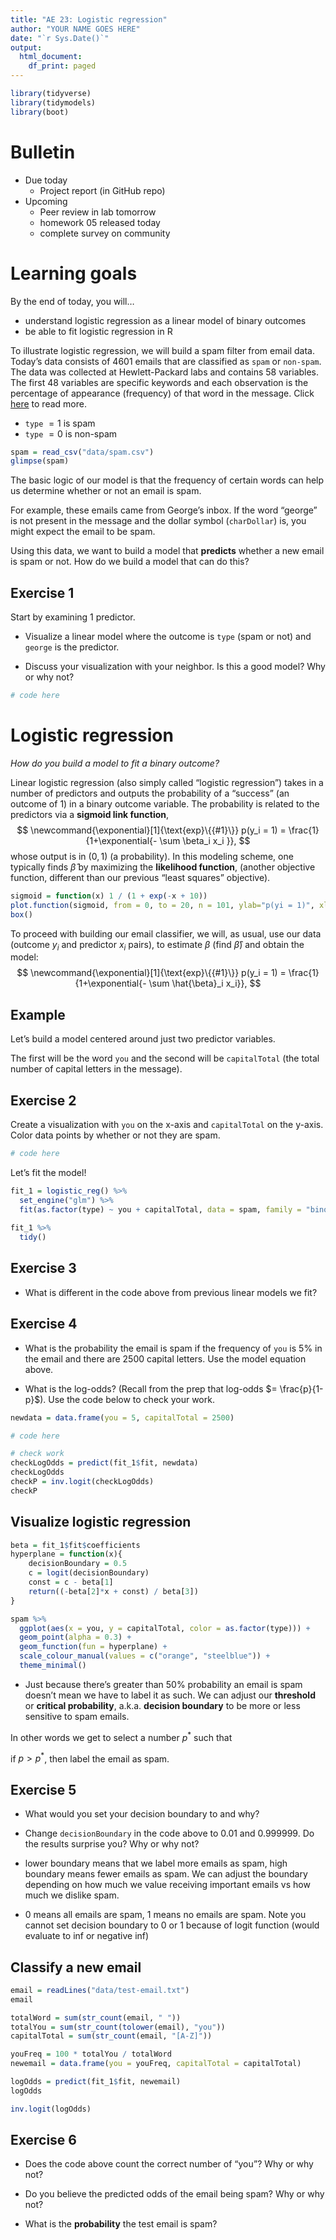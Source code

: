 ```yaml
---
title: "AE 23: Logistic regression"
author: "YOUR NAME GOES HERE"
date: "`r Sys.Date()`"
output:
  html_document:
    df_print: paged
---
```



```r
library(tidyverse)
library(tidymodels)
library(boot)
```

# Bulletin

- Due today
  - Project report (in GitHub repo)
- Upcoming
  - Peer review in lab tomorrow
  - homework 05 released today
  - complete survey on community
  
# Learning goals

By the end of today, you will...

- understand logistic regression as a linear model of binary outcomes
- be able to fit logistic regression in R

To illustrate logistic regression, we will build a spam filter from email data. Today's data consists of 4601 emails that are classified as `spam` or `non-spam`. The data was collected at Hewlett-Packard labs and contains 58 variables. The first 48 variables are specific keywords and each observation is the percentage of appearance (frequency) of that word in the message. Click [here](https://rdrr.io/cran/kernlab/man/spam.html) to read more.

- `type` $= 1$ is spam
- `type` $= 0$ is non-spam

```r
spam = read_csv("data/spam.csv")
glimpse(spam)
```

The basic logic of our model is that the frequency of certain words can help us determine whether or not an email is spam.

For example, these emails came from George's inbox. If the word "george" is not present in the message and the dollar symbol (`charDollar`) is, you might expect the email to be spam.

Using this data, we want to build a model that **predicts** whether a new email is spam or not. How do we build a model that can do this?

## Exercise 1 

Start by examining 1 predictor.

- Visualize a linear model where the outcome is `type` (spam or not) and `george` is the predictor.

- Discuss your visualization with your neighbor. Is this a good model? Why or why not?

```r
# code here
```


# Logistic regression

*How do you build a model to fit a binary outcome?*

Linear logistic regression (also simply called "logistic regression") takes in a number of predictors and outputs the probability of a "success" (an outcome of 1) in a binary outcome variable. The probability is related to the predictors via a **sigmoid link function**,
$$
\newcommand{\exponential}[1]{\text{exp}\{{#1}\}}
p(y_i = 1) = \frac{1}{1+\exponential{- \sum \beta_i x_i }},
$$
whose output is in $(0,1)$ (a probability). In this modeling scheme, one typically finds $\hat{\beta}$ by maximizing the **likelihood function**, (another objective function, different than our previous "least squares" objective).

```r
sigmoid = function(x) 1 / (1 + exp(-x + 10))
plot.function(sigmoid, from = 0, to = 20, n = 101, ylab="p(yi = 1)", xlab="input", main="Sigmoid link function", lwd = 3)
box()
```

To proceed with building our email classifier, we will, as usual, use our data (outcome $y_i$ and predictor $x_i$ pairs), to estimate $\beta$ (find $\hat{\beta}$) and obtain the model:
$$
\newcommand{\exponential}[1]{\text{exp}\{{#1}\}}
p(y_i = 1) = \frac{1}{1+\exponential{- \sum  \hat{\beta}_i x_i}},
$$

## Example

Let's build a model centered around just two predictor variables. 

The first will be the word `you` and the second will be `capitalTotal` (the total number of capital letters in the message).

## Exercise 2 

Create a visualization with `you` on the x-axis and `capitalTotal` on the y-axis. Color data points by whether or not they are spam.

```r
# code here
```

Let's fit the model!
```r
fit_1 = logistic_reg() %>%
  set_engine("glm") %>%
  fit(as.factor(type) ~ you + capitalTotal, data = spam, family = "binomial")
  
fit_1 %>%
  tidy()
```
## Exercise 3 

- What is different in the code above from previous linear models we fit? 

## Exercise 4 

- What is the probability the email is spam if the frequency of `you` is 5% in the email and there are 2500 capital letters. Use the model equation above.

- What is the log-odds? (Recall from the prep that log-odds $= \frac{p}{1-p}$). Use the code below to check your work.
```r
newdata = data.frame(you = 5, capitalTotal = 2500)

# code here

# check work
checkLogOdds = predict(fit_1$fit, newdata)
checkLogOdds
checkP = inv.logit(checkLogOdds)
checkP
```

## Visualize logistic regression

```r

beta = fit_1$fit$coefficients
hyperplane = function(x){
    decisionBoundary = 0.5
    c = logit(decisionBoundary)
    const = c - beta[1]
    return((-beta[2]*x + const) / beta[3])
}

spam %>%
  ggplot(aes(x = you, y = capitalTotal, color = as.factor(type))) + 
  geom_point(alpha = 0.3) +
  geom_function(fun = hyperplane) +
  scale_colour_manual(values = c("orange", "steelblue")) +
  theme_minimal()

```

- Just because there's greater than 50% probability an email is spam doesn't mean we have to label it as such. We can adjust our **threshold** or **critical probability**, a.k.a. **decision boundary** to be more or less sensitive to spam emails.

In other words we get to select a number $p^*$ such that 

if $p > p^*$, then label the email as spam.

## Exercise 5 

- What would you set your decision boundary to and why?

- Change `decisionBoundary` in the code above to 0.01 and 0.999999. Do the results surprise you? Why or why not?

- lower boundary means that we label more emails as spam, high boundary means fewer emails as spam. We can adjust the boundary depending on how much we value receiving important emails vs how much we dislike spam.

- 0 means all emails are spam, 1 means no emails are spam. Note you cannot set decision boundary to 0 or 1 because of logit function (would evaluate to inf or negative inf)

## Classify a new email

```r
email = readLines("data/test-email.txt")
email

totalWord = sum(str_count(email, " "))
totalYou = sum(str_count(tolower(email), "you"))
capitalTotal = sum(str_count(email, "[A-Z]"))

youFreq = 100 * totalYou / totalWord
newemail = data.frame(you = youFreq, capitalTotal = capitalTotal)

logOdds = predict(fit_1$fit, newemail)
logOdds

inv.logit(logOdds)
```


## Exercise 6

- Does the code above count the correct number of "you"? Why or why not?

- Do you believe the predicted odds of the email being spam? Why or why not?

- What is the **probability** the test email is spam?

